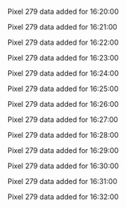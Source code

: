 Pixel 279 data added for 16:20:00

Pixel 279 data added for 16:21:00

Pixel 279 data added for 16:22:00

Pixel 279 data added for 16:23:00

Pixel 279 data added for 16:24:00

Pixel 279 data added for 16:25:00

Pixel 279 data added for 16:26:00

Pixel 279 data added for 16:27:00

Pixel 279 data added for 16:28:00

Pixel 279 data added for 16:29:00

Pixel 279 data added for 16:30:00

Pixel 279 data added for 16:31:00

Pixel 279 data added for 16:32:00

